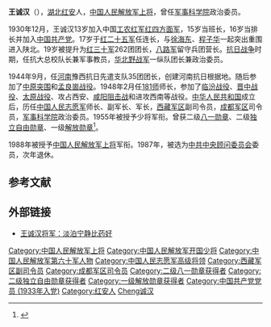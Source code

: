 {{模板:军人
| name = 王诚汉
| image name = Wang Chenghan.jpg
| width = 
| job = [[中国人民解放军军事科学院|中国人民解放军军事科学院]]第四任[[中国人民解放军军事科学院|政治委员]]
| job2 = 
| period = 1985年11月 - 1990年4月
| birthname = 
| other_names = 
| foreign_names =
| english_names =
| Sex = 男
| date of birth = 1917年12月
| place of birth = {{ROC-1912}}[[湖北|湖北]][[红安|黄安县]]
| date of death = 2009年11月20日（92岁）
| place of death = {{PRC}}[[北京|北京]]
| nationality = {{PRC}}
| residence = 
| languages = 
| force = 
*中国工农红军
*中国国民革命军
*中国人民解放军
| weight = 
| party = {{CPC}}
| rank = [[上将|上将]]
| spouse = 
| relatives = 
| educate = 
*中国工农红军大学
*中国人民抗日军政大学
*中国人民解放军军事学院
| past = 
| work =
| award = 
*[[中华人民共和国|中华人民共和国]]二级[[八一勋章_(1955年)|八一勋章]]
*[[中华人民共和国|中华人民共和国]]二级[[独立自由勋章|独立自由勋章]]
*[[中华人民共和国|中华人民共和国]]一级[[解放勋章|解放勋章]]
*[[中国人民解放军|中国人民解放军]]一级[[红星功勋荣誉章|红星功勋荣誉章]]
| rankrecord= 
*1955年被授予[[少将|少将]]军衔
*1988年被授予[[上将|上将]]军衔
}}
'''王诚汉'''（{{bd|1917年|12月|2009年|11月20日|catIdx=Wang王诚汉}}），[[湖北|湖北]][[红安|红安]]人，[[中国人民解放军上将|中国人民解放军上将]]，曾任[[军事科学院|军事科学院]]政治委员。

1930年12月，王诚汉13岁加入中国[[工农红军|工农红军]][[红四方面军|红四方面军]]，15岁当班长，16岁当排长并加入[[中国共产党|中国共产党]]。17岁于[[红二十五军|红二十五军]]任连长，与[[徐海东|徐海东]]、[[程子华|程子华]]一起突出重围进入陕北。19岁被提升为[[红三十军|红三十军]]262团团长，[[八路军|八路军]]留守兵团营长。[[抗日战争|抗日战争]]时期，任抗大总校队长兼军事教员，[[华北野战军|华北野战军]]一纵队团长兼政治委员。

1944年9月，任[[河南|河南]]豫西抗日先遣支队35团团长，创建河南抗日根据地。随后参加了[[中原突围|中原突围]]和[[孟良崮战役|孟良崮战役]]。1948年2月任[[武警181师|181师]]师长，参加了[[临汾战役|临汾战役]]、[[晋中战役|晋中战役]]、[[太原战役|太原战役]]、攻占西安、[[咸阳阻击战|咸阳阻击战]]和进攻西南等战役。[[中华人民共和国|中华人民共和国]]成立后，历任[[中国人民志愿军|中国人民志愿军]]师长、副军长、军长，[[西藏军区|西藏军区]]副司令员，[[成都军区|成都军区]]司令员，[[军事科学院|军事科学院]]政治委员。1955年被授予少将军衔。曾获二级[[八一勋章_(1955年)|八一勋章]]、二级[[独立自由勋章|独立自由勋章]]、一级[[解放勋章|解放勋章]]<ref>{{cite web | language = zh-hans | publisher = 新华网 | title = 抗日老战士——王诚汉 | url = http://news.xinhuanet.com/mil/2005-09/01/content_3428930.htm | author =  | date =  | accessdate =  | archive-date = 2012-07-17 | archive-url = https://web.archive.org/web/20120717052404/http://news.xinhuanet.com/mil/2005-09/01/content_3428930.htm | dead-url = no }}</ref>。

1988年被授予[[中国人民解放军上将|中国人民解放军上将]]军衔。1987年，被选为[[中共中央顾问委员会|中共中央顾问委员会]]委员，次年退休。

==参考文献==
<div class="references-small">
<references></references>
</div>

==外部链接 ==
*[http://www.gmw.cn/content/2004-05/23/content_32023.htm 王诚汉将军：淡泊宁静比药好]{{Wayback|url=http://www.gmw.cn/content/2004-05/23/content_32023.htm |date=20070510175730 }}

{{start box}}
{{s-mil}}
{{s-before|[[梁必业|梁必业]]}}
{{s-title|[[中国人民解放军军事科学院|中国人民解放军军事科学院]][[中国人民解放军军事科学院|政治委员]]|1985年11月 - 1990年4月}}  
{{s-after|[[杨永斌_(中将)|杨永斌]]}}
{{end box}}

{{中国人民解放军上将/1988}}
{{中国人民解放军军事科学院政治委员}}

{{DEFAULTSORT:Wang王诚汉}}
[[Category:中国人民解放军上将|Category:中国人民解放军上将]]
[[Category:中国人民解放军开国少将|Category:中国人民解放军开国少将]]
[[Category:中国人民解放军第六十军人物|Category:中国人民解放军第六十军人物]]
[[Category:中国人民志愿军高级将领|Category:中国人民志愿军高级将领]]
[[Category:西藏军区副司令员|Category:西藏军区副司令员]]
[[Category:成都军区司令员|Category:成都军区司令员]]
[[Category:二级八一勋章获得者|Category:二级八一勋章获得者]]
[[Category:二级独立自由勋章获得者|Category:二级独立自由勋章获得者]]
[[Category:一级解放勋章获得者|Category:一级解放勋章获得者]]
[[Category:中国共产党党员_(1933年入党)|Category:中国共产党党员 (1933年入党)]]
[[Category:红安人|Category:红安人]]
[[Category:王姓|Cheng诚汉]]